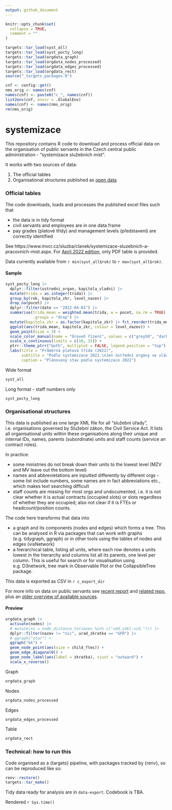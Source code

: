 ```yaml
---
output: github_document
---
```


<!-- README.md is generated from README.Rmd. Please edit that file -->

```r
knitr::opts_chunk$set(
  collapse = TRUE,
  comment = ""
)
```

```r
targets::tar_load(syst_all)
targets::tar_load(syst_pocty_long)
targets::tar_load(orgdata_graph)
targets::tar_load(orgdata_nodes_processed)
targets::tar_load(orgdata_edges_processed)
targets::tar_load(orgdata_rect)
source("_targets_packages.R")
```

```r
cnf <- config::get()
nms_orig <- names(cnf)
names(cnf) <- paste0("c_", names(cnf))
list2env(cnf, envir = .GlobalEnv)
names(cnf) <- names(nms_orig)
rm(nms_orig)
```


# systemizace

<!-- badges: start -->
<!-- badges: end -->

This repository contains R code to download and process official data on the organisation of public servants in the Czech central public administration - "systemizace služebních míst".

It works with two sources of data:

1. The official tables
2. Organisational structures published as [open data](https://data.gov.cz/datov%C3%A1-sada?iri=https%3A%2F%2Fdata.gov.cz%2Fzdroj%2Fdatov%C3%A9-sady%2F00007064%2F846439662)

### Official tables

The code downloads, loads and processes the published excel files such that

- the data is in tidy format
- civil servants and employees are in one data frame
- pay grades (platové třídy) and management levels (představení) are correctly identified

See https://www.mvcr.cz/sluzba/clanek/systemizace-sluzebnich-a-pracovnich-mist.aspx. For [April 2022 edition](https://www.mvcr.cz/sluzba/clanek/zmena-systemizace-sluzebnich-a-pracovnich-mist-s-ucinnosti-od-1-dubna-2022.aspx), only PDF table is provided.

Data currently available from `r min(syst_all$rok)` to `r max(syst_all$rok)`.

#### Sample

```r
syst_pocty_long |>
  dplyr::filter(ustredni_organ, kapitola_vladni) |>
  mutate(trida = as.integer(trida)) |>
  group_by(rok, kapitola_zkr, level_nazev) |>
  drop_na(pocet) |>
  dplyr::filter(date == "2022-04-01") |>
  summarise(trida_mean = weighted.mean(trida, w = pocet, na.rm = TRUE), 
            .groups = "drop") |>
  mutate(kapitola_zkr = as.factor(kapitola_zkr) |> fct_reorder(trida_mean, min)) |>
  ggplot(aes(trida_mean, kapitola_zkr, colour = level_nazev)) +
  geom_point(size = 3) +
  scale_color_manual(name = "Úroveň řízení", values = c("grey50", "darkblue")) +
  scale_x_continuous(limits = c(10, 15)) +
  ptrr::theme_ptrr("both", multiplot = FALSE, legend.position = "top") +
  labs(title = "Průměrná platová třída (2022)",
       subtitle = "Podle systemizace 2022.\nJen ústřední orgány ve vládních kapitolách",
       caption = "Plánovaný stav podle systemizace 2022")
```


Wide format

```r
syst_all
```

Long format - staff numbers only

```r
syst_pocty_long
```



### Organisational structures

This data is published as one large XML file for all "služební úřady", i.e. organisations governed by Služební zákon, the Civil Service Act. It lists all organisational units within these organisations along their unique and internal IDs, names, parents (subordinate) units and staff counts (service an contract roles).

In practice:

- some ministries do not break down their units to the lowest level (MZV and MV leave out the bottom level)
- names and abbrevietations are inputted differently by different orgs - some list include numbers, some names are in fact abbreviations etc., which makes text searching difficult
- staff counts are missing for most orgs and undocumented, i.e. it is not clear whether it is actual contracts (occupied slots) or slots regardless of whether they are occupied; also not clear if it is FTEs or headcount/position counts.

The code here transforms that data into

- a graph and its components (nodes and edges) which forms a tree. This can be analysed in R via packages that can work with graphs (e.g. tidygraph, ggraph) or in other tools using the tables of nodes and edges (visNetwork)
- a hierarchical table, listing all units, where each row denotes a units lowest in the hierarchy and columns list all its parents, one level per column. This is useful for search or for visualisation using e.g. D3network, tree mark in Observable Plot or the CollapsibleTree package.

This data is exported as CSV in `r c_export_dir`

For more info on data on public servants see [recent report](https://idea.cerge-ei.cz/zpravy/statni-zamestnanci-a-urednici-kde-pracuji-a-za-kolik) and [related repo](https://github.com/dan-bart/urednici_2021), plus an [older overview of available sources](https://petrbouchal.xyz/urednici/).

#### Preview

```r
orgdata_graph |>
  activate(nodes) |>
  # mutate(xx = node_distance_to(nazev %in% c("odd.zákl.vzd."))) |>
  dplyr::filter(nazev != "nic", urad_zkratka == "GFŘ") |>
  # ggraph("star") +
  ggraph("kk") +
  geom_node_point(aes(size = child_ftes)) +
  geom_edge_diagonal0() +
  geom_node_label(aes(label = zkratka), vjust = "outward") +
  scale_x_reverse()
```


Graph

```r
orgdata_graph
```

Nodes

```r
orgdata_nodes_processed
```

Edges

```r
orgdata_edges_processed
```

Table

```r
orgdata_rect
```



### Technical: how to run this

Code organised as a {targets} pipeline, with packages tracked by {renv}, so can be reproduced like so:

```r
renv::restore()
targets::tar_make()
```

Tidy data ready for analysis are in `data-export`. Codebook is TBA.

Rendered `r Sys.time()`
